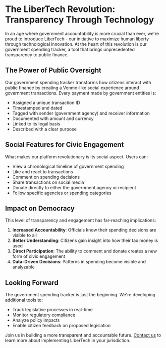 # The LiberTech Revolution: Transparency Through Technology

In an age where government accountability is more crucial than ever, we're proud to introduce LiberTech - our initiative to maximize human liberty through technological innovation. At the heart of this revolution is our government spending tracker, a tool that brings unprecedented transparency to public finance.

## The Power of Public Oversight

Our government spending tracker transforms how citizens interact with public finance by creating a Venmo-like social experience around government transactions. Every payment made by government entities is:

- Assigned a unique transaction ID
- Timestamped and dated
- Tagged with sender (government agency) and receiver information
- Documented with amount and currency
- Linked to its legal basis
- Described with a clear purpose

## Social Features for Civic Engagement

What makes our platform revolutionary is its social aspect. Users can:

- View a chronological timeline of government spending
- Like and react to transactions
- Comment on spending decisions
- Share transactions on social media
- Donate directly to either the government agency or recipient
- Follow specific agencies or spending categories

## Impact on Democracy

This level of transparency and engagement has far-reaching implications:

1. **Increased Accountability**: Officials know their spending decisions are visible to all
2. **Better Understanding**: Citizens gain insight into how their tax money is used
3. **Direct Participation**: The ability to comment and donate creates a new form of civic engagement
4. **Data-Driven Decisions**: Patterns in spending become visible and analyzable

## Looking Forward

The government spending tracker is just the beginning. We're developing additional tools to:

- Track legislative processes in real-time
- Monitor regulatory compliance
- Analyze policy impacts
- Enable citizen feedback on proposed legislation

Join us in building a more transparent and accountable future. [Contact us](/about) to learn more about implementing LiberTech in your jurisdiction.
